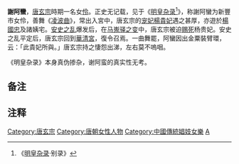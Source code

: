 {{multiple issues|
{{copyedit|time=2015-01-24T08:09:43+00:00}}
{{unreferenced|time=2015-01-24T08:09:43+00:00}}
}}
'''謝阿蠻'''，[[唐玄宗|唐玄宗]]時期一名女[[伶|伶]]。正史无记载，见于《[[明皇杂录|明皇杂录]]<ref>《[[明皇杂录|明皇杂录]]·别录》</ref>》，称謝阿蠻为新豐市{{noteTag|1=新豐市可能指[[新豐縣_(漢朝)|新丰县]]，在今[[陕西省|陕西省]][[西安市|西安市]]境。}}女伶，善舞《[[凌波曲|凌波曲]]》，常出入宮中，唐玄宗的[[宠妃|宠妃]][[楊貴妃|楊貴妃]]遇之甚厚，亦遊於[[楊國忠|楊國忠]]及諸姨{{noteTag|1=诸姨，指杨贵妃的堂姐——[[杨氏_(韩国夫人)|韓國夫人]]、[[楊氏_(虢國夫人)|虢國夫人]]、[[杨氏_(秦国夫人)|秦國夫人]]。}}宅。[[安史之乱|安史之乱]]爆发后，在[[馬嵬驛兵變|马嵬驿之变]]中，唐玄宗被迫[[赐死|赐死]]杨贵妃。安史之乱平定后，唐玄宗回到[[華清宮|華清宮]]，復令召焉。一曲舞罷，阿蠻因出金粟裝臂環，云：「此貴妃所與。」唐玄宗持之悽怨出涕，左右莫不嗚咽。

《明皇杂录》本身真伪掺杂，谢阿蛮的真实性无考。

== 备注 ==
{{noteFoot}}

== 注释 ==
{{Reflist|2}}
{{唐朝人小作品}}

[[Category:唐玄宗|Category:唐玄宗]]
[[Category:唐朝女性人物|Category:唐朝女性人物]]
[[Category:中國傳統娼妓女樂|Category:中國傳統娼妓女樂]]
[[Category:谢姓|A]]